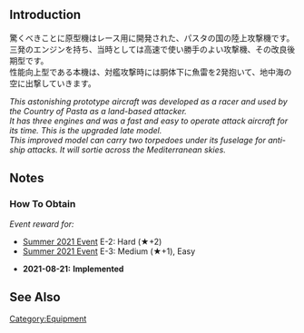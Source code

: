 {{EquipmentInfo}}

==Introduction==
驚くべきことに原型機はレース用に開発された、パスタの国の陸上攻撃機です。<br>
三発のエンジンを持ち、当時としては高速で使い勝手のよい攻撃機、その改良後期型です。<br>
性能向上型である本機は、対艦攻撃時には胴体下に魚雷を2発抱いて、地中海の空に出撃していきます。

''This astonishing prototype aircraft was developed as a racer and used by the Country of Pasta as a land-based attacker.''<br>
''It has three engines and was a fast and easy to operate attack aircraft for its time. This is the upgraded late model.''<br>
''This improved model can carry two torpedoes under its fuselage for anti-ship attacks. It will sortie across the Mediterranean skies.''

==Notes==
<div class="mw-collapsible"><h3>How To Obtain</h3>
<div class="mw-collapsible-content">
''Event reward for:''
* [[Summer 2021 Event]] E-2: Hard (★+2)
* [[Summer 2021 Event]] E-3: Medium (★+1), Easy

</div></div>


<div class="mw-collapsible><h3>Updates History</h3>
<div class="mw-collapsible-content>
* '''2021-08-21:''' '''Implemented'''
</div>

==See Also==
{{Equipmentlist}}
[[Category:Equipment]]